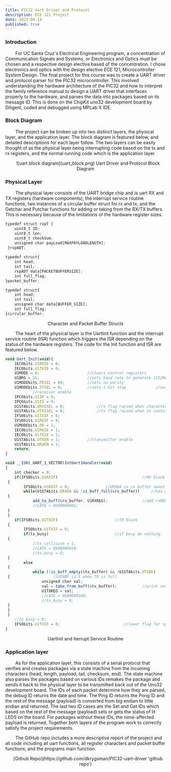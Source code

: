 ```yaml
---
title: PIC32 Uart Driver and Protocol
description: ECE 121 Project
date: 2023-04-14
published: true
---
```


### Introduction 

&nbsp;&nbsp;&nbsp;&nbsp;&nbsp;&nbsp;&nbsp;&nbsp;For UC Santa Cruz's Electrical Engineering program, a concentration of Communication Signals and Systems, or Electronics and Optics must be chosen and a respective design elective based of the concentration. I chose electronics and optics with the design elective ECE 121, Microcontroller System Design. The final project for this course was to create a UART driver and protocol parser for the PIC32 microcontroller. This involved understanding the hardware architecture of the PIC32 and how to interpret the family reference manual to design a UART driver that interfaces properly to the hardware, and parses the data into packages based on its message ID. This is done on the ChipKit uno32 development board by Diligent, coded and debugged using MPLab X IDE. 


### Block Diagram 

&nbsp;&nbsp;&nbsp;&nbsp;&nbsp;&nbsp;&nbsp;&nbsp;The project can be broken up into two distinct layers, the physical layer, and the application layer. The block diagram is featured below, and detailed descriptions for each layer follow. The two layers can be easily thought of as the physical layer being interrupting code based on the tx and rx registers, and the normal running code which is the application layer. 

<p align="center">
    ![uart block diagram](uart_block.png)
 Uart Driver and Protocol Block Diagram
</p>

### Physical Layer 

&nbsp;&nbsp;&nbsp;&nbsp;&nbsp;&nbsp;&nbsp;&nbsp;The physical layer consists of the UART bridge chip and is uart RX and TX registers (hardware components), the interrupt service routine functions, two instances of a circular buffer struct for rx and tx, and the Getchar and Putchar functions for adding or taking from the RX/TX buffers. This is necessary because of the limitations of the hardware register sizes. 

```js showLineNumbers
typedef struct rxpT {
    uint8_t ID;      
    uint8_t len;
    uint8_t checkSum; 
    unsigned char payLoad[MAXPAYLOADLENGTH];
 }rxpADT; 
 
typedef struct{
    int head;
    int tail;
    rxpADT data[PACKETBUFFERSIZE];
    int full_flag;
}packet_buffer;

typedef struct{
    int head;
    int tail;
    unsigned char data[BUFFER_SIZE];
    int full_flag;
}circular_buffer;
```
<p align="center">
 Character and Packet Buffer Structs
</p>

&nbsp;&nbsp;&nbsp;&nbsp;&nbsp;&nbsp;&nbsp;&nbsp;The heart of the physical layer is the UartInit function and the interrupt service routine (ISR) function which triggers the ISR depending on the status of the hardware registers. The code for the Init function and ISR are featured below. 


```js showLineNumbers
void Uart_Init(void){
    IEC0bits.U1RXIE = 0;
    IEC0bits.U1TXIE = 0;    
    U1MODE = 0;                     //clears control registers
    U1BRG = 21;                     //sets baud rate to generate 115200
    U1MODEbits.PDSEL = 00;          //sets no parity       
    U1MODEbits.STSEL = 0;           //sets 1 bit stop             //uart enable
            //receiver enable
    IPC6bits.U1IP = 6;
    IPC6bits.U1IS = 0;
    U1STAbits.URXISEL = 0;              //rx flag raised when character is received
    U1STAbits.UTXISEL = 0;              //tx flag raised when tx contains space
    IFS0bits.U1TXIF = 0;
    IFS0bits.U1RXIF = 0;
    U1MODEbits.ON = 1; 
    IEC0bits.U1RXIE = 1;
    IEC0bits.U1TXIE = 1; 
    U1STAbits.UTXEN = 1;            //transmitter enable
    U1STAbits.URXEN = 1;
    return;
}

void __ISR(_UART_1_VECTOR)IntUart1Handler(void)
{
    int checker = 0;
    if(IFS0bits.U1RXIF)                                     //RX block
 {
        IFS0bits.U1RXIF = 0;                //URXDA is rx buffer sweet stop
        while(U1STAbits.URXDA && !is_buff_full(&rx_buffer))     //has room and data and buffer has room
 {
            add_to_buff(&rx_buffer, U1RXREG);               //add rxREG contents to rx_buff
            //LATE = 0b00000001;
 }
 }
    if(IFS0bits.U1TXIF)                         //TX block
 {
        IFS0bits.U1TXIF = 0;
        if(tx_busy)                             //if busy do nothing
 {
            //tx_collision = 1;
            //LATE = 0b00000010;
            //tx_busy = 0;
 }
        else                                                            
 {
            while (!is_buff_empty(&tx_buffer) && !U1STAbits.UTXBF)      //if not busy check if tx_buff has data and TX is not full
 {                   //UTXBF is 1 when TX is full
                unsigned char val;
                val = take_from_buff(&tx_buffer);           //print next char from tx_buffer
                U1TXREG = val;
                //LATE = 0b00000100;
                //tx_busy = 0;
 } 
 }
 }
    //tx_busy = 0;
    IFS0bits.U1TXIF = 0;                            //lower flag for special cases such as first flag raise
}
```
<p align="center">
 UartInit and Iterrupt Service Routine
</p>


### Application layer 

&nbsp;&nbsp;&nbsp;&nbsp;&nbsp;&nbsp;&nbsp;&nbsp;As for the application layer, this consists of a serial protocol that verifies and creates packages via a state machine from the incoming characters (head, length, payload, tail, checksum, end). The state machine also parses the packages based on various IDs remakes the package and sends it back to the physical layer to be transmitted back out of the Uno32 development board. The IDs of each packet determine how they are parsed, the debug ID returns the date and time. The Ping ID returns the Pong ID and the rest of the message (payload) is converted from big endian to little endian and returned. The last two ID cases are the Set and Get IDs which based on the rest of the message (payload) sets or gets the status of lit LEDS on the board. For packages without these IDs, the none-affected payload is returned. Together both layers of the program work to correctly satisfy the project requirements. 

&nbsp;&nbsp;&nbsp;&nbsp;&nbsp;&nbsp;&nbsp;&nbsp;The GitHub repo includes a more descriptive report of the project and all code including all uart functions, all register characters and packet buffer functions, and the programs main function. 

<p align="center">
    [Github Repo](https://github.com/dkrygsman/PIC32-uart-driver 'github repo')
</p>


